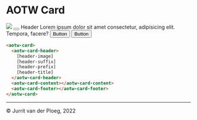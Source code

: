 
<Meta title="Components/Card/Overview" />

# AOTW Card

<aotw-card>
  <aotw-card-header>
    <img header-image="" src="https://unsplash.it/600/400" />
    <button aotw-button="" header-suffix="" ghost="">
      <aotw-icon name="close" size="medium"></aotw-icon>
    </button>
    <aotw-icon header-prefix="" name="logo" size="medium"></aotw-icon>
    <span header-title="">Header</span>
  </aotw-card-header>
  <aotw-card-content>
    Lorem ipsum dolor sit amet consectetur, adipisicing elit. Tempora, facere?
  </aotw-card-content>
  <aotw-card-footer>
    <button aotw-button="" ghost="">Button</button>
    <button aotw-button="">Button</button>
  </aotw-card-footer>
</aotw-card>

```html
<aotw-card>
  <aotw-card-header>
    [header-image]
    [header-suffix]
    [header-prefix]
    [header-title]
  </aotw-card-header>
  <aotw-card-content></aotw-card-content>
  <aotw-card-footer></aotw-card-footer>
</aotw-card>
```

---

&copy; Jurrit van der Ploeg, 2022